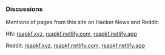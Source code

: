 
<Head title="Discussions" />

### Discussions

Mentions of pages from this site on Hacker News and Reddit:

HN: [rsapkf.xyz](https://news.ycombinator.com/from?site=rsapkf.xyz), [rsapkf.netlify.com](https://news.ycombinator.com/from?site=rsapkf.netlify.com), [rsapkf.netlify.app](https://news.ycombinator.com/from?site=rsapkf.netlify.app)

Reddit: [rsapkf.xyz](https://reddit.com/domain/rsapkf.xyz), [rsapkf.netlify.com](https://reddit.com/domain/rsapkf.netlify.com), [rsapkf.netlify.app](https://reddit.com/domain/rsapkf.netlify.app)